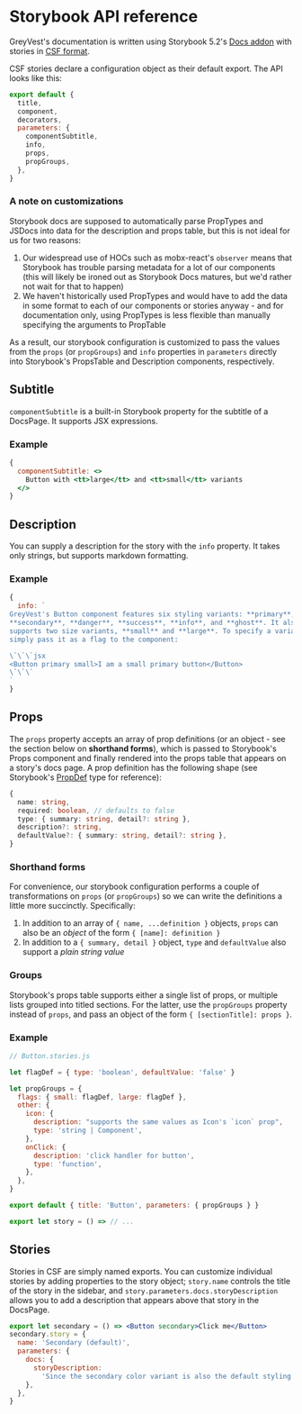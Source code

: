 
<Meta title="Developer Notes | Storybook API" />

# Storybook API reference

GreyVest's documentation is written using Storybook 5.2's [Docs addon](https://github.com/storybookjs/storybook/blob/next/addons/docs/docs/docspage.md) with stories in [CSF format](https://medium.com/storybookjs/component-story-format-66f4c32366df).

CSF stories declare a configuration object as their default export. The API looks like this:

```js
export default {
  title,
  component,
  decorators,
  parameters: {
    componentSubtitle,
    info,
    props,
    propGroups,
  },
}
```

### A note on customizations

Storybook docs are supposed to automatically parse PropTypes and JSDocs into data for the description and props table, but this is not ideal for us for two reasons:

1. Our widespread use of HOCs such as mobx-react's `observer` means that Storybook has trouble parsing metadata for a lot of our components (this will likely be ironed out as Storybook Docs matures, but we'd rather not wait for that to happen)
2. We haven't historically used PropTypes and would have to add the data in some format to each of our components or stories anyway - and for documentation only, using PropTypes is less flexible than manually specifying the arguments to PropTable

As a result, our storybook configuration is customized to pass the values from the `props` (or `propGroups`) and `info` properties in `parameters` directly into Storybook's PropsTable and Description components, respectively.

## Subtitle

`componentSubtitle` is a built-in Storybook property for the subtitle of a DocsPage. It supports JSX expressions.

### Example

```jsx
{
  componentSubtitle: <>
    Button with <tt>large</tt> and <tt>small</tt> variants
  </>
}
```

## Description

You can supply a description for the story with the `info` property. It takes only strings, but supports markdown formatting.

### Example

```js
{
  info: `
GreyVest's Button component features six styling variants: **primary**,
**secondary**, **danger**, **success**, **info**, and **ghost**. It also
supports two size variants, **small** and **large**. To specify a variant,
simply pass it as a flag to the component:

\`\`\`jsx
<Button primary small>I am a small primary button</Button>
\`\`\`
`
}
```

## Props

The `props` property accepts an array of prop definitions (or an object - see the section below on **shorthand forms**), which is passed to Storybook's Props component and finally rendered into the props table that appears on a story's docs page. A prop definition has the following shape (see Storybook's [PropDef](https://github.com/storybookjs/storybook/blob/next/lib/components/src/blocks/PropsTable/PropDef.ts) type for reference):

```ts
{
  name: string,
  required: boolean, // defaults to false
  type: { summary: string, detail?: string },
  description?: string,
  defaultValue?: { summary: string, detail?: string },
}
```

### Shorthand forms

For convenience, our storybook configuration performs a couple of transformations on `props` (or `propGroups`) so we can write the definitions a little more succinctly. Specifically:

1. In addition to an array of `{ name, ...definition }` objects, `props` can also be an *object* of the form `{ [name]: definition }`
2. In addition to a `{ summary, detail }` object, `type` and `defaultValue` also support a *plain string value*

### Groups

Storybook's props table supports either a single list of props, or multiple lists grouped into titled sections. For the latter, use the `propGroups` property instead of `props`, and pass an object of the form `{ [sectionTitle]: props }`.

### Example

```js
// Button.stories.js

let flagDef = { type: 'boolean', defaultValue: 'false' }

let propGroups = {
  flags: { small: flagDef, large: flagDef },
  other: {
    icon: {
      description: "supports the same values as Icon's `icon` prop",
      type: 'string | Component',
    },
    onClick: {
      description: 'click handler for button',
      type: 'function',
    },
  },
}

export default { title: 'Button', parameters: { propGroups } }

export let story = () => // ...
```

## Stories

Stories in CSF are simply named exports. You can customize individual stories by adding properties to the story object; `story.name` controls the title of the story in the sidebar, and `story.parameters.docs.storyDescription` allows you to add a description that appears above that story in the DocsPage.

```jsx
export let secondary = () => <Button secondary>Click me</Button>
secondary.story = {
  name: 'Secondary (default)',
  parameters: {
    docs: {
      storyDescription:
        'Since the secondary color variant is also the default styling for Button, it can be used with either `Button` or `Button.Secondary`.',
    },
  },
}
```
